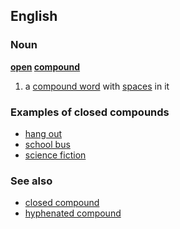 ==English==
===Noun===
'''[[open]] [[compound]]'''
#a [[compound word]] with [[space]]s in it

===Examples of closed compounds===
*[[hang out]]
*[[school bus]]
*[[science fiction]]

===See also===
*[[closed compound]]
*[[hyphenated compound]]